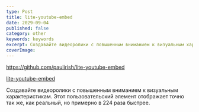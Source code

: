 ```yaml
---
type: Post
title: lite-youtube-embed
date: 2029-09-04
published: false
category: other
keywords: keywords
excerpt: Создавайте видеоролики с повышенным вниманием к визуальным характеристикам. Этот пользовательский элемент отображает точно так же, как реальный, но примерно в 224 раза быстрее.
coverImage: 
---
```


https://github.com/paulirish/lite-youtube-embed

<a href='https://github.com/paulirish/lite-youtube-embed' target='_blank'>lite-youtube-embed</a>

Создавайте видеоролики с&nbsp;повышенным вниманием к&nbsp;визуальным характеристикам. Этот пользовательский элемент отображает точно так&nbsp;же, как реальный, но&nbsp;примерно в&nbsp;224 раза быстрее.

<YouTubeEmbed id="9bZkp7q19f0" title="test" />